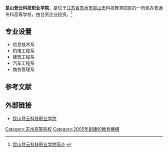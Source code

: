{{高校
|name=昆山登云科技职业学院
|image=
|logo=
|motto=
|rector=徐忠
|type=民办
|established=2005年
|location=[[中华人民共和国|中华人民共和国]][[江苏省|江苏省]][[苏州市|苏州市]][[昆山市|昆山市]]
|students=
|staff=
|campus=
|address=苏州市昆山市马鞍山西路1058号
|telephone=
|area=695亩
|sports=
|website=http://www.dyc.edu.cn/
}}
'''昆山登云科技职业学院'''，是位于[[江苏省|江苏省]][[苏州市|苏州市]][[昆山市|昆山市]]科技教育园区的一所民办普通专科高等学校，由台资企业投资。<ref>[http://www.dyc.edu.cn/introduction/index.html 昆山登云科技职业学院简介] {{webarchive|url=https://web.archive.org/web/20110716191458/http://www.dyc.edu.cn/introduction/index.html |date=2011-07-16 }}</ref>

==专业设置==
* 信息技术系
* 机电工程系
* 建筑工程系
* 汽车工程系
* 商务管理系

==参考文献==
{{reflist}}
==外部链接==
*[http://www.dyc.edu.cn/ 昆山登云科技职业学院] {{Wayback|url=http://www.dyc.edu.cn/ |date=20110426045829 }}

{{Univ-stub}}

{{江苏高等院校|nocat}}
{{民办大学}}
[[Category:苏州高等院校|Category:苏州高等院校]]
[[Category:2005年創建的教育機構|Category:2005年創建的教育機構]]